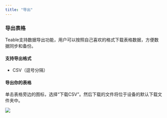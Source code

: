 ```yaml
---
title: "导出"
---
```





### 导出表格

Teable支持数据导出功能，用户可以按照自己喜欢的格式下载表格数据，方便数据同步和备份。

#### 支持导出格式

* CSV（逗号分隔）

#### 导出你的表格

单击表格旁边的图标，选择“下载CSV”。然后下载的文件将位于设备的默认下载文件夹中。

![](/images/ji-ben-gong-neng/shu-ju-biao/84222f81e5165f12.png)

